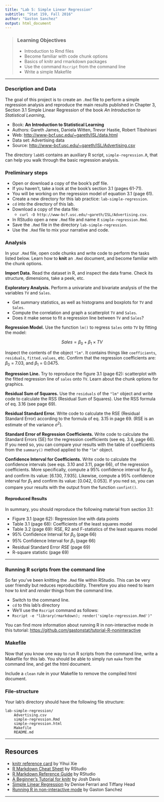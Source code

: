 ```yaml
---
title: "Lab 5: Simple Linear Regression"
subtitle: "Stat 159, Fall 2016"
author: "Gaston Sanchez"
output: html_document
---
```


> ### Learning Objectives
>
> * Introduction to Rmd files
> * Become familiar with code chunk options
> * Basics of knitr and rmarkdown packages
> * Use the command `Rscript` from the command line
> * Write a simple Makefile 

-----

### Description and Data

The goal of this project is to create an `.Rmd` file to perform a simple
regression analysis and reproduce the main results published in 
Chapter 3, Section 3.1 Simple Linear Regression of the book
_An Introduction to Statistical Learning_, 

- Book: __An Introduction to Statistical Learning__
- Authors: Gareth James, Daniela Witten, Trevor Hastie, Robert Tibshirani
- Web: [http://www-bcf.usc.edu/~gareth/ISL/data.html](http://www-bcf.usc.edu/~gareth/ISL/data.html)
- Data set: Advertising data
- Source: [http://www-bcf.usc.edu/~gareth/ISL/Advertising.csv](http://www-bcf.usc.edu/~gareth/ISL/Advertising.csv)

The directory `lab05` contains an auxiliary R script, `simple-regression.R`, 
that can help you walk through the basic regression analysis.


### Preliminary steps

- Open or download a copy of the book's pdf file.
- If you haven't, take a look at the book's section 3.1 (pages 61-71).
- You will be working on the regression model of equation 3.1 (page 61).
- Create a new directory for this lab practice: `lab-simple-regression`.
- `cd` into the directory of this lab.
- Download a copy of the data file:
  - `curl -O http://www-bcf.usc.edu/~gareth/ISL/Advertising.csv`.
- In RStudio open a new `.Rmd` file and name it `simple-regression.Rmd`.
- Save the `.Rmd` file in the directory `lab-simple-regression`.
- Use the `.Rmd` file to mix your narrative and code.


### Analysis

In your `.Rmd` file, open code chunks and write code to perform the 
tasks listed below. Learn how to __knit__ an `.Rmd` document, and become
familiar with the chunk options.

__Import Data.__ 
Read the dataset in R, and inspect the data frame. Check 
its structure, dimensions, take a peek, etc.

__Exploratory Analysis.__ 
Perform a univariate and bivariate analysis of the the variables 
`TV` and `Sales`.

- Get summary statistics, as well as histograms and boxplots for `TV` and `Sales`. 
- Compute the correlation and graph a scatterplot `TV` and `Sales`. 
- Does it make sense to fit a regression line between `TV` and `Sales`?


__Regression Model.__
Use the function `lm()` to regress `Sales` onto `TV` by fitting the model:

$$
Sales = \beta_0 + \beta_1 \times TV
$$

Inspect the contents of the object `"lm"`. It contains things like
`coefficients`, `residuals`, `fitted.values`, etc.
Confirm that the regression coefficients are: $\beta_0$ = 7.03, 
and $\beta_1$ = 0.0475.

__Regression Line.__
Try to reproduce the figure 3.1 (page 62): scatterplot with the fitted 
regression line of `sales` onto `TV`. Learn about the chunk options for
graphics.

__Residual Sum of Squares.__ 
Use the `residuals` of the `"lm"` object and write code to calculate the RSS 
(Residual Sum of Squares). Use the RSS formula of eq. 3.16 (see page 69).

__Residual Standard Error.__
Write code to calculate the RSE (Residual Standard Error) according to the 
formula of eq. 3.15 in page 69. (RSE is an estimate of the variance $\sigma^2$).

__Standard Error of Regression Coefficients.__
Write code to calculate the Standard Errors (SE) for the regression 
coefficients (see eq. 3.8, page 66). If you need so, you can compare your 
results with the table of coefficients from the `summary()` method
applied to the `"lm"` object.

__Confidence Interval for Coefficients.__
Write code to calculate the confidence intervals (see eqs. 3.10 and 3.11, 
page 66), of the regression coefficients. More specifically, compute a 95% 
confidence interval for $\beta_0$ and confirm its value: [6.130, 7.935].
Likewise, compute a 95% confidence interval for $\beta_1$ and confirm 
its value: [0.042, 0.053]. If you ned so, you can compare your results
with the output from the function `confint()`.


#### Reproduced Results

In summary, you should reproduce the following material from section 3.1:

- Figure 3.1 (page 62): Regression line with data points
- Table 3.1 (page 68): Coefficients of the least squares model
- Table 3.2 (page 69): RSE, R2 and F-statistics of the least squares model
- 95% Confidence Interval for $\beta_0$ (page 66)
- 95% Confidence Interval for $\beta_1$ (page 66)
- Residual Standard Error _RSE_ (page 69)
- R-square statistic (page 69)

-----


### Running R scripts from the command line

So far you've been knitting the `.Rmd` file within RStudio. This can be very
user friendly but reduces reproducibility. Therefore you also need to 
learn how to _knit_ and _render_ things from the command line.

- Switch to the command line.
- `cd` to this lab's directory
- We'll use the `Rscript` command as follows:
- `Rscript -e "library(rmarkdown); render('simple-regression.Rmd')"`

You can find more information about running R in non-interactive mode
in this tutorial: [https://github.com/gastonstat/tutorial-R-noninteractive](https://github.com/gastonstat/tutorial-R-noninteractive)


### Makefile

Now that you know one way to run R scripts from the command line, write a 
Makefile for this lab. You should be able to simply run `make`
from the command line, and get the html document.

Include a `clean` rule in your Makefile to remove the compiled html document.


### File-structure

Your lab's directory should have the following file structure:

```
lab-simple-regression/
	Advertising.csv
	simple-regression.Rmd
	simple-regression.html
	Makefile
	README.md
```


-----

## Resources

- [knitr reference card](https://cran.r-project.org/web/packages/knitr/vignettes/knitr-refcard.pdf) by Yihui Xie
- [R Markdown Cheat Sheet](https://www.rstudio.com/wp-content/uploads/2015/02/rmarkdown-cheatsheet.pdf) by RStudio
- [R Markdown Reference Guide](https://www.rstudio.com/wp-content/uploads/2015/03/rmarkdown-reference.pdf) by RStudio
- [A Beginner's Tutorial for knitr](http://joshldavis.com/2014/04/12/beginners-tutorial-for-knitr/) by Josh Davis
- [Simple Linear Regression](http://scc.stat.ucla.edu/page_attachments/0000/0139/reg_1.pdf) by Denise Ferrari and Tiffany Head
- [Running R in non-interactive mode](https://github.com/gastonstat/tutorial-R-noninteractive) by Gaston Sanchez

-----

